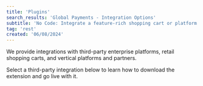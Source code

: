 ```yaml
---
title: 'Plugins'
search_results: 'Global Payments - Integration Options'
subtitle: 'No Code: Integrate a feature-rich shopping cart or platform extension'
tag: 'rest'
created: '06/08/2024'
---
```

We provide integrations with third-party enterprise platforms, retail shopping carts, and vertical platforms and partners. 

Select a third-party integration below to learn how to download the extension and go live with it. 
<InfoGrid type="plugins" />
